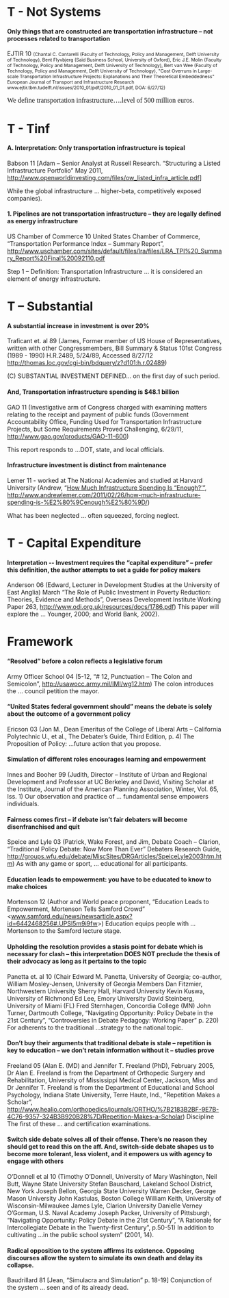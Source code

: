 =T - Not Systems= 

====Only things that are constructed are transportation infrastructure – not processes related to transportation==== 
<span class="StyleStyleBold12pt">EJTIR 10</span> <span style="font-size: 8pt;">(Chantal C. Cantarelli (Faculty of Technology, Policy and Management, Delft University of Technology), Bent Flyvbjerg (Saïd Business School, University of Oxford), Eric J.E. Molin (Faculty of Technology, Policy and Management, Delft University of Technology), Bert van Wee (Faculty of Technology, Policy and Management, Delft University of Technology), "Cost Overruns in Large-scale Transportation Infrastructure Projects: Explanations and Their Theoretical Embeddedness" European Journal of Transport and Infrastructure Research www.ejtir.tbm.tudelft.nl/issues/2010_01/pdf/2010_01_01.pdf, DOA: 6/27/12)</span>


<span style="font-family: 'Times New Roman',serif; font-size: 12pt;">We define transportation infrastructure….level of 500 million euros.</span>



=T - Tinf= 

====A. Interpretation: Only transportation infrastructure is topical==== 
Babson 11
[Adam – Senior Analyst at Russell Research. “Structuring a Listed Infrastructure Portfolio” May 2011, http://www.openworldinvesting.com/files/ow_listed_infra_article.pdf]

While the global infrastructure … higher-beta, competitively exposed companies).


====1. Pipelines are not transportation infrastructure – they are legally defined as energy infrastructure==== 
US Chamber of Commerce 10
United States Chamber of Commerce, “Transportation Performance Index – Summary Report”, [[http://www.uschamber.com/sites/default/files/lra/files/LRA_TPI%20_Summary_Report%20Final%20092110.pdf]]

Step 1 – Definition: Transportation Infrastructure … it is considered an element of energy infrastructure.




=T – Substantial= 

====A substantial increase in investment is over 20%==== 
Traficant et. al 89
(James, Former member of US House of Representatives, written with other Congressmembers, Bill Summary & Status 101st Congress (1989 - 1990) H.R.2489, 5/24/89, Accessed 8/27/12 [[http://thomas.loc.gov/cgi-bin/bdquery/z?d101:h.r.02489]])

(C) SUBSTANTIAL INVESTMENT DEFINED… on the first day of such period.


====And, Transportation infrastructure spending is $48.1 billion==== 
GAO 11
(Investigative arm of Congress charged with examining matters relating to the receipt and payment of public funds (Government Accountability Office, Funding Used for Transportation Infrastructure Projects, but Some Requirements Proved Challenging, 6/29/11, [[http://www.gao.gov/products/GAO-11-600]])

This report responds to …DOT, state, and local officials.


====Infrastructure investment is distinct from maintenance==== 
Lemer 11 - worked at The National Academies and studied at Harvard University (Andrew, “[[http://www.andrewlemer.com/2011/02/26/how-much-infrastructure-spending-is-%e2%80%9cenough%e2%80%9d/|How Much Infrastructure Spending Is “Enough?’”]], [[http://www.andrewlemer.com/2011/02/26/how-much-infrastructure-spending-is-%E2%80%9Cenough%E2%80%9D/]])

What has been neglected … often squeezed, forcing neglect.



=T - Capital Expenditure= 

====Interpretation -- Investment requires the “capital expenditure” – prefer this definition, the author attempts to set a guide for policy makers==== 
Anderson 06
(Edward, Lecturer in Development Studies at the University of East Anglia) March “The Role of Public Investment in Poverty Reduction: Theories, Evidence and Methods”, Overseas Development Institute Working Paper 263, http://www.odi.org.uk/resources/docs/1786.pdf)
This paper will explore the … Younger, 2000; and World Bank, 2002).



=Framework= 

====“Resolved” before a colon reflects a legislative forum==== 
Army Officer School 04 (5-12, “# 12, Punctuation – The Colon and Semicolon”, [[http://usawocc.army.mil/IMI/wg12.htm]])
The colon introduces the … council petition the mayor.

====“United States federal government should” means the debate is solely about the outcome of a government policy==== 
Ericson 03 (Jon M., Dean Emeritus of the College of Liberal Arts – California Polytechnic U., et al., The Debater’s Guide, Third Edition, p. 4)
The Proposition of Policy: …future action that you propose.

====Simulation of different roles encourages learning and empowerment==== 
Innes and Booher 99 (Judith, Director – Institute of Urban and Regional Development and Professor at UC Berkeley and David, Visiting Scholar at the Institute, Journal of the American Planning Association, Winter, Vol. 65, Iss. 1)
Our observation and practice of … fundamental sense empowers individuals.

====Fairness comes first – if debate isn’t fair debaters will become disenfranchised and quit==== 
Speice and Lyle 03 (Patrick, Wake Forest, and Jim, Debate Coach – Clarion, “Traditional Policy Debate: Now More Than Ever” Debaters Research Guide, http://groups.wfu.edu/debate/MiscSites/DRGArticles/SpeiceLyle2003htm.htm)
As with any game or sport, … educational for all participants.

====Education leads to empowerment: you have to be educated to know to make choices==== 
Mortenson 12 (Author and World peace proponent, “Education Leads to Empowerment, Mortenson Tells Samford Crowd” <[[http://www.samford.edu/news/newsarticle.aspx?id=6442468256#.UPSI5m9i9fw|www.samford.edu/news/newsarticle.aspx?id=6442468256#.UPSI5m9i9fw]]>)
Education equips people with … Mortenson to the Samford lecture stage.

====Upholding the resolution provides a stasis point for debate which is necessary for clash – this interpretation DOES NOT preclude the thesis of their advocacy as long as it pertains to the topic==== 
Panetta et. al 10 (Chair Edward M. Panetta, University of Georgia; co-author, William Mosley-Jensen, University of Georgia Members Dan Fitzmier, Northwestern University Sherry Hall, Harvard University Kevin Kuswa, University of Richmond Ed Lee, Emory University David Steinberg, University of Miami (FL) Fred Sternhagen, Concordia College (MN) John Turner, Dartmouth College, “Navigating Opportunity: Policy Debate in the 21st Century”, “Controversies in Debate Pedagogy: Working Paper” p. 220)
For adherents to the traditional …strategy to the national topic.

====Don’t buy their arguments that traditional debate is stale – repetition is key to education – we don’t retain information without it – studies prove==== 
Freeland 05 (Alan E. (MD) and Jennifer T. Freeland (PhD), February 2005, Dr Alan E. Freeland is from the Department of Orthopedic Surgery and Rehabilitation, University of Mississippi Medical Center, Jackson, Miss and Dr Jennifer T. Freeland is from the Department of Educational and School Psychology, Indiana State University, Terre Haute, Ind., “Repetition Makes a Scholar”, http://www.healio.com/orthopedics/journals/ORTHO/%7B2183B2BF-9E7B-4C76-9357-324B3B920B28%7D/Repetition-Makes-a-Scholar)
Discipline The first of these … and certification examinations.

====Switch side debate solves all of their offense. There’s no reason they should get to read this on the aff. And, switch-side debate shapes us to become more tolerant, less violent, and it empowers us with agency to engage with others==== 
O’Donnell et al 10 (Timothy O’Donnell, University of Mary Washington, Neil Butt, Wayne State University Stefan Bauschard, Lakeland School District, New York Joseph Bellon, Georgia State University Warren Decker, George Mason University John Kastulas, Boston College William Keith, University of Wisconsin-Milwaukee James Lyle, Clarion University Danielle Verney O’Gorman, U.S. Naval Academy Joseph Packer, University of Pittsburgh, “Navigating Opportunity: Policy Debate in the 21st Century”, “A Rationale for Intercollegiate Debate in the Twenty-first Century”, p.50-51)
In addition to cultivating …in the public school system” (2001, 14).

====Radical opposition to the system affirms its existence. Opposing discourses allow the system to simulate its own death and delay its collapse.==== 
Baudrillard 81 [Jean, “Simulacra and Simulation” p. 18-19]
Conjunction of the system … seen and of its already dead.